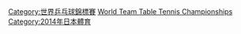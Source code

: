 {{Catmore}}

[[Category:世界乒乓球錦標賽|Category:世界乒乓球錦標賽]]
[[Category:2014年乒乓球|World Team Table Tennis Championships]]
[[Category:2014年日本體育|Category:2014年日本體育]]